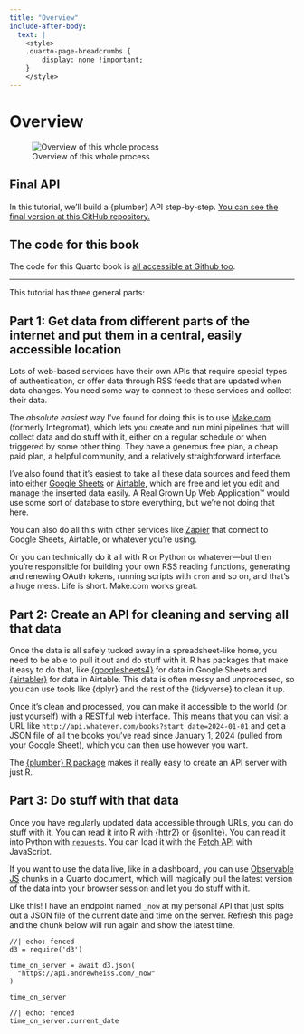 ```yaml
---
title: "Overview"
include-after-body: 
  text: |
    <style>
    .quarto-page-breadcrumbs {
        display: none !important;
    }
    </style>
---
```


# Overview

::: {.column-page-right}
![Overview of this whole process](assets/out/overview.svg)
:::

::: {.callout-tip}
## Final API
   
In this tutorial, we'll build a {plumber} API step-by-step. [You can see the final version at this GitHub repository.](https://github.com/andrewheiss/basic-plumber-api)
:::

::: {.callout-tip}
## The code for this book
   
The code for this Quarto book is [all accessible at Github too](https://github.com/andrewheiss/diy-api-plumber-quarto-ojs).
:::

---

This tutorial has three general parts:

## Part 1: Get data from different parts of the internet and put them in a central, easily accessible location

Lots of web-based services have their own APIs that require special types of authentication, or offer data through RSS feeds that are updated when data changes. You need some way to connect to these services and collect their data. 

The *absolute easiest* way I've found for doing this is to use [Make.com](https://www.make.com/en) (formerly Integromat), which lets you create and run mini pipelines that will collect data and do stuff with it, either on a regular schedule or when triggered by some other thing. They have a generous free plan, a cheap paid plan, a helpful community, and a relatively straightforward interface.
   
I've also found that it's easiest to take all these data sources and feed them into either [Google Sheets](https://www.google.com/sheets/about/) or [Airtable](https://www.airtable.com/), which are free and let you edit and manage the inserted data easily. A Real Grown Up Web Application™ would use some sort of database to store everything, but we're not doing that here.
   
You can also do all this with other services like [Zapier](https://zapier.com/) that connect to Google Sheets, Airtable, or whatever you're using. 
   
Or you can technically do it all with R or Python or whatever—but then you're responsible for building your own RSS reading functions, generating and renewing OAuth tokens, running scripts with `cron` and so on, and that's a huge mess. Life is short. Make.com works great.

## Part 2: Create an API for cleaning and serving all that data

Once the data is all safely tucked away in a spreadsheet-like home, you need to be able to pull it out and do stuff with it. R has packages that make it easy to do that, like [{googlesheets4}](https://googlesheets4.tidyverse.org/) for data in Google Sheets and [{airtabler}](https://github.com/bergant/airtabler) for data in Airtable. This data is often messy and unprocessed, so you can use tools like {dplyr} and the rest of the {tidyverse} to clean it up.

Once it's clean and processed, you can make it accessible to the world (or just yourself) with a [RESTful](https://en.wikipedia.org/wiki/REST) web interface. This means that you can visit a URL like `http://api.whatever.com/books?start_date=2024-01-01` and get a JSON file of all the books you've read since January 1, 2024 (pulled from your Google Sheet), which you can then use however you want.
   
The [{plumber} R package](https://www.rplumber.io/) makes it really easy to create an API server with just R.

## Part 3: Do stuff with that data

Once you have regularly updated data accessible through URLs, you can do stuff with it. You can read it into R with [{httr2}](https://httr2.r-lib.org/) or [{jsonlite}](https://cran.r-project.org/web/packages/jsonlite/index.html). You can read it into Python with [`requests`](https://pypi.org/project/requests/). You can load it with the [Fetch API](https://developer.mozilla.org/en-US/docs/Web/API/Fetch_API/Using_Fetch) with JavaScript.

If you want to use the data live, like in a dashboard, you can use [Observable JS](https://observablehq.com/@observablehq/observables-not-javascript) chunks in a Quarto document, which will magically pull the latest version of the data into your browser session and let you do stuff with it. 

Like this! I have an endpoint named `_now` at my personal API that just spits out a JSON file of the current date and time on the server. Refresh this page and the chunk below will run again and show the latest time.

```ojs
//| echo: fenced
d3 = require('d3')

time_on_server = await d3.json(
  "https://api.andrewheiss.com/_now"
)

time_on_server
```

```ojs
//| echo: fenced
time_on_server.current_date
```
